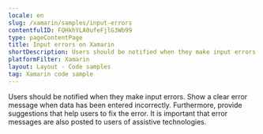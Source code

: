 ```yaml
---
locale: en
slug: /xamarin/samples/input-errors
contentfulID: FQHkhYLA0ufeFjlG3Wb99
type: pageContentPage
title: Input errors on Xamarin
shortDescription: Users should be notified when they make input errors.
platformFilter: Xamarin
layout: Layout - Code samples
tag: Xamarin code sample
---
```


Users should be notified when they make input errors. Show a clear error message when data has been entered incorrectly. Furthermore, provide suggestions that help users to fix the error. It is important that error messages are also posted to users of assistive technologies.

<CodeSample id="input-errors" locale="en" platform="xamarin"/>